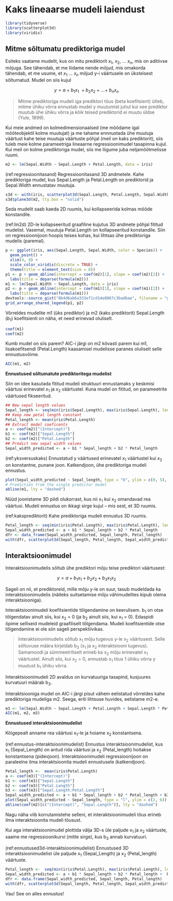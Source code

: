 
# Kaks lineaarse mudeli laiendust

```r
library(tidyverse)
library(scatterplot3d)
library(viridis)
```


## Mitme sõltumatu prediktoriga mudel {-}


Esiteks vaatame mudelit, kus on mitu prediktorit $x_1$, $x_2$, ... $x_n$, mis on aditiivse mõjuga.
See tähendab, et me liidame nende mõjud, mis omakorda tähendab, et me usume, et $x_1$ ... $x_n$ mõjud y-i väärtusele on üksteisest sõltumatud. 
Mudel on siis kujul 

$$y = a + b_1x_1~ + b_2x_2~ +~ ... +~ b_nx_n$$

> Mitme prediktoriga mudeli iga prediktori tõus (beta koefitsient) ütleb, mitme ühiku võrra ennustab mudel y muutumist juhul kui see prediktor muutub ühe ühiku võrra ja kõik teised prediktorid ei muutu üldse (Yule, 1899). 


Kui meie andmed on kolmedimensionaalsed (me mõõdame igal mõõteobjektil kolme muutujat) ja me tahame ennnustada ühe muutuja väärtust kahe teise muutuja väärtuste põhjal (meil on kaks prediktorit), siis tuleb meie kolme parameetriga lineaarne regressioonimudel tasapinna kujul. 
Kui meil on kolme prediktoriga mudel, siis me liigume juba neljamõõtmelisse ruumi.

```r
m2 <- lm(Sepal.Width ~ Sepal.Length + Petal.Length, data = iris)
```

(ref:regressioonitasand) Regressioonitasand 3D andmetele. Kahe prediktoriga mudel, kus Sepal.Length ja Petal.Length on prediktorid ja Sepal.Width ennustatav muutuja.

```r
s3d <- with(iris, scatterplot3d(Sepal.Length, Petal.Length, Sepal.Width, pch = 20, color = rep(viridis(3), table(iris$Species)), col.axis = "blue", col.grid = "lightblue"))
s3d$plane3d(m2, lty.box = "solid")
```


Seda mudelit saab kaeda 2D ruumis, kui kollapseerida kolmas mõõde konstandile.

(ref:lin2d) 2D-le kollapseeritud graafiline kujutus 3D andmete põhjal fititud mudelist. Vasemal, muutuja Petal.Length on kollapseeritud konstandile. Siin on regressioonijoon hoopis teises kohas, kui lihtsas ühe prediktoriga mudelis (paremal).

```r
p <- ggplot(iris, aes(Sepal.Length, Sepal.Width, color = Species)) +
  geom_point() +
  xlim(4, 8) +
  scale_color_viridis(discrete = TRUE) +
  theme(title = element_text(size = 8))
p1 <- p + geom_abline(intercept = coef(m2)[1], slope = coef(m2)[2]) +
  labs(title = deparse(formula(m2)))
m1 <- lm(Sepal.Width ~ Sepal.Length, data = iris)
p2 <- p + geom_abline(intercept = coef(m1)[1], slope = coef(m1)[2]) +
  labs(title = deparse(formula(m1)))
devtools::source_gist("8b4d6ab6a333ef1cd14e8067c3badbae", filename = "grid_arrange_shared_legend.R")
grid_arrange_shared_legend(p1, p2)
```


Võrreldes mudelite m1 (üks prediktor) ja m2 (kaks prediktorit) Sepal.Length ($b_1$) koefitsienti on näha, et need erinevad oluliselt.

```r
coef(m1)
coef(m2)
```

Kumb mudel on siis parem? 
AIC-i järgi on m2 kõvasti parem kui m1, lisakoefitsendi (Petal.Length) kaasamisel mudelisse paranes oluliselt selle ennustusvõime.
```r
AIC(m1, m2)
```

**Ennustused sõltumatute prediktoritega mudelist**

Siin on idee kasutada fititud mudeli struktuuri ennustamaks y keskmisi väärtusi erinevatel $x_1$ ja $x_2$ väärtustel.
Kuna mudel on fititud, on parameetrite väärtused fikseeritud. 

```r
## New sepal length values
Sepal_length <- seq(min(iris$Sepal.Length), max(iris$Sepal.Length), length.out = 10)
## Keep new petal length constant
Petal_length <- mean(iris$Petal.Length)
## Extract model coeficents
a <- coef(m2)["(Intercept)"]
b1 <- coef(m2)["Sepal.Length"]
b2 <- coef(m2)["Petal.Length"]
## Predict new sepal width values
Sepal_width_predicted <- a + b1 * Sepal_length + b2 * Petal_length
```

(ref:yksversuskaks) Ennustatud y väärtused erinevatel $x_1$ väärtustel kui $x_2$ on konstantne, punane joon. Katkendjoon, ühe prediktoriga mudeli ennustus.

```r
plot(Sepal_width_predicted ~ Sepal_length, type = "b", ylim = c(0, 5), col = "red")
# Prediction from the single predictor model
abline(m1, lty = "dashed")
```

Nüüd joonistame 3D pildi olukorrast, kus nii x~1~ kui x~2~ omandavad rea väärtusi. Mudeli ennustus on ikkagi sirge kujul -- mis sest, et 3D ruumis.

(ref:kaksprediktorit) Kahe prediktoriga mudeli ennustus 3D ruumis.

```r
Petal_length <- seq(min(iris$Petal.Length), max(iris$Petal.Length), length.out = 10)
Sepal_width_predicted <- a + b1 * Sepal_length + b2 * Petal_length
dfr <- data_frame(Sepal_width_predicted, Sepal_length, Petal_length)
with(dfr, scatterplot3d(Sepal_length, Petal_length, Sepal_width_predicted, col.axis = "blue", col.grid = "lightblue", type = "l", lwd = 2, zlim = c(3.1, 3.18)))
```

## Interaktsioonimudel {-}

Interaktsioonimudelis sõltub ühe prediktori mõju teise prediktori väärtusest:

$$y = a + b_1x_1 + b_2x_2 + b_3x_1x_2$$

Sageli on nii, et prediktoreid, mille mõju y-le on suur, tasub mudeldada ka interaktsioonimudelis (näiteks suitsetamise mõju vähimudelites kipub olema interaktsiooniga). 

Interaktsioonimudeli koefitsientide tõlgendamine on keerulisem. 
b~1~ on otse tõlgendatav ainult siis, kui x~2~ = 0 (ja b~2~ ainult siis, kui x~1~ = 0).
Edaspidi õpime selliseid mudeleid graafiliselt tõlgendama. 
Mudeli koefitsientide otse tõlgendamine ei ole siin sageli perspektiivikas.

> Interaktsioonimudelis sõltub x~1~ mõju tugevus y-le x~2~ väärtusest. Selle sõltuvuse määra kirjeldab b~3~ (x~1~ ja x~2~ interaktsiooni tugevus). Samamoodi ja sümmeetriliselt erineb ka x~2~ mõju erinevatel x~1~ väärtustel. Ainult siis, kui x~2~ = 0, ennustab x~1~ tõus 1 ühiku võrra y muutust b~1~ ühiku võrra.

Interaktsioonimudeli 2D avaldus on kurvatuuriga tasapind, kusjuures kurvatuuri määrab b~3~. 

Interaktsiooniga mudel on AIC-i järgi pisut vähem eelistatud võrreldes kahe prediktoriga mudeliga m2. 
Seega, eriti lihtsuse huvides, eelistame m2-e.
```r
m3 <- lm(Sepal.Width ~ Sepal.Length + Petal.Length + Sepal.Length * Petal.Length, data = iris)
AIC(m1, m2, m3)
```


**Ennustused interaktsioonimudelist**  

Kõigepealt anname rea väärtusi x~1~-le ja hoiame x~2~ konstantsena. 

(ref:ennustus-interaktsioonimudelist) Ennustus interaktsioonimudelist, kus x~1~ (Sepal_Length) on antud rida väärtusi ja x~2~ (Petal_length) hoitakse konstantsena (pidevjoon). Interaktsioonimudeli regressioonijoon on paraleelne ilma interaktsioonita mudeli ennustusele (katkendjoon).

```r
Petal_length <-  mean(iris$Petal.Length)
a <- coef(m3)["(Intercept)"]
b1 <- coef(m3)["Sepal.Length"]
b2 <- coef(m3)["Petal.Length"]
b3 <- coef(m3)["Sepal.Length:Petal.Length"]
Sepal_width_predicted <- a + b1 * Sepal_length + b2 * Petal_length + b3 * Sepal_length * Petal_length
plot(Sepal_width_predicted ~ Sepal_length, type = "l", ylim = c(2, 6))
abline(coef(m2)[c("(Intercept)", "Sepal.Length")], lty = "dashed")
```

Nagu näha viib korrutamistehe selleni, et interaktsioonimudeli tõus erineb ilma interaktsioonita mudeli tõusust. 

Kui aga interaktsioonimudel plottida välja 3D-s üle paljude x~1~ ja x~2~ väärtuste, saame me regressioonikurvi (mitte sirge), kus b~3~ annab kurvatuuri.

(ref:ennustused3d-interaktsioonimudelist) Ennustused 3D interaktsioonimudelist üle paljude x~1~ (Sepal_Length) ja x~2~ (Petal_length) väärtuste.

```r

Petal_length <-  seq(min(iris$Petal.Length), max(iris$Petal.Length), length.out = 10)
Sepal_width_predicted <- a + b1 * Sepal_length + b2 * Petal_length +  b3 * Sepal_length * Petal_length
dfr <- data.frame(Sepal_width_predicted, Sepal_length, Petal_length)
with(dfr, scatterplot3d(Sepal_length, Petal_length, Sepal_width_predicted, pch = 20, col.axis = "blue", col.grid = "lightblue", lwd = 2, type = "l", zlim = c(3.1, 3.3)))
```

Vau! See on alles ennustus!
